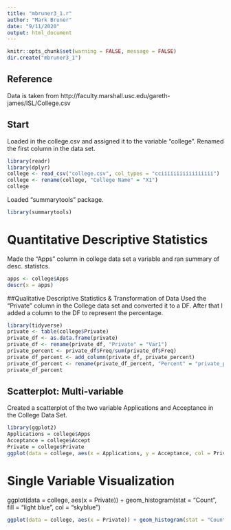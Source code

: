 ```yaml
---
title: "mbruner3_1.r"
author: "Mark Bruner"
date: "9/11/2020"
output: html_document
---
```

```r
knitr::opts_chunk$set(warning = FALSE, message = FALSE)
dir.create("mbruner3_1")
```

## Reference
Data is taken from http://faculty.marshall.usc.edu/gareth-james/ISL/College.csv

## Start
Loaded in the college.csv and assigned it to the variable "college". Renamed the first column in the data set.
```r
library(readr)
library(dplyr)
college <- read_csv("college.csv", col_types = "cciiiiiiiiiiiiiiiii")
college <- rename(college, "College Name" = "X1")
college 
```

Loaded "summarytools" package.
```r
library(summarytools)
```

# Quantitative Descriptive Statistics
Made the "Apps" column in college data set a variable and ran summary of desc. statistcs.
```r
apps <- college$Apps
descr(x = apps)
```

##Qualitative Descriptive Statistics & Transformation of Data 
Used the "Private" column in the College data set and converted it to a DF. After that I added a column to the DF to represent the percentage.
```r
library(tidyverse)
private <- table(college$Private)
private_df <- as.data.frame(private)
private_df <- rename(private_df, "Private" = "Var1")
private_percent <- private_df$Freq/sum(private_df$Freq)
private_df_percent <- add_column(private_df, private_percent)
private_df_percent <- rename(private_df_percent, "Percent" = "private_percent")
private_df_percent
```
## Scatterplot: Multi-variable
Created a scatterplot of the two variable Applications and Acceptance in the College Data Set.
```r
library(ggplot2)
Applications = college$Apps
Acceptance = college$Accept
Private = college$Private
ggplot(data = college, aes(x = Applications, y = Acceptance, col = Private, shape = Private)) + geom_point()
```

# Single Variable Visualization
ggplot(data = college, aes(x = Private)) + geom_histogram(stat = "Count", fill = "light blue", col = "skyblue")

```r
ggplot(data = college, aes(x = Private)) + geom_histogram(stat = "Count", fill = "light blue", col = "skyblue")
```